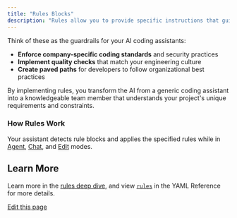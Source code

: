 ```yaml
---
title: "Rules Blocks"
description: "Rules allow you to provide specific instructions that guide how the AI assistant behaves when working with your code. Instead of the AI making assumptions about your coding standards, architecture patterns, or project-specific requirements, you can explicitly define guidelines that ensure consistent, contextually appropriate responses."
---
```


Think of these as the guardrails for your AI coding assistants:

* **Enforce company-specific coding standards** and security practices
* **Implement quality checks** that match your engineering culture
* **Create paved paths** for developers to follow organizational best practices

By implementing rules, you transform the AI from a generic coding assistant into a knowledgeable team member that understands your project's unique requirements and constraints.

### How Rules Work[​](#how-rules-work "Direct link to How Rules Work")

Your assistant detects rule blocks and applies the specified rules while in [Agent](/features/agent/quick-start), [Chat](/features/chat/quick-start), and [Edit](/features/edit/quick-start) modes.

## Learn More[​](#learn-more "Direct link to Learn More")

Learn more in the [rules deep dive](/customization/rules), and view [`rules`](/reference#rules) in the YAML Reference for more details.

[Edit this page](https://github.com/continuedev/continue/tree/main/docs/docs/customization/rules.mdx)
